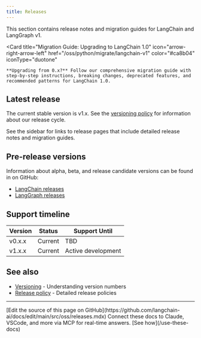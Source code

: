 ```yaml
---
title: Releases
---
```



<StableCalloutPy />



This section contains release notes and migration guides for LangChain and LangGraph v1.

<Card
    title="Migration Guide: Upgrading to LangChain 1.0"
    icon="arrow-right-arrow-left"
    href="/oss/python/migrate/langchain-v1"
    color="#ca8b04"
    iconType="duotone"
>
    **Upgrading from 0.x?** Follow our comprehensive migration guide with step-by-step instructions, breaking changes, deprecated features, and recommended patterns for LangChain 1.0.
</Card>

## Latest release

The current stable version is v1.x. See the [versioning policy](/oss/python/versioning) for information about our release cycle.

See the sidebar for links to release pages that include detailed release notes and migration guides.

## Pre-release versions

Information about alpha, beta, and release candidate versions can be found in on GitHub:

- [LangChain releases](https://github.com/langchain-ai/langchain/releases)
- [LangGraph releases](https://github.com/langchain-ai/langgraph/releases)

## Support timeline

| Version | Status  | Support Until      |
|---------|---------|--------------------|
| v0.x.x  | Current | TBD                |
| v1.x.x  | Current | Active development |

## See also

- [Versioning](/oss/python/versioning) - Understanding version numbers
- [Release policy](/oss/python/release-policy) - Detailed release policies

---

<Callout icon="pen-to-square" iconType="regular">
    [Edit the source of this page on GitHub](https://github.com/langchain-ai/docs/edit/main/src/oss/releases.mdx)
</Callout>
<Tip icon="terminal" iconType="regular">
    Connect these docs to Claude, VSCode, and more via MCP for    real-time answers. [See how](/use-these-docs)
</Tip>
